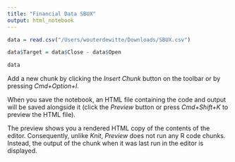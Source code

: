 ```yaml
---
title: "Financial Data SBUX"
output: html_notebook
---
```


```r
data = read.csv("/Users/wouterdewitte/Downloads/SBUX.csv")

data$Target = data$Close - data$Open

data
```

Add a new chunk by clicking the *Insert Chunk* button on the toolbar or by pressing *Cmd+Option+I*.

When you save the notebook, an HTML file containing the code and output will be saved alongside it (click the *Preview* button or press *Cmd+Shift+K* to preview the HTML file). 

The preview shows you a rendered HTML copy of the contents of the editor. Consequently, unlike *Knit*, *Preview* does not run any R code chunks. Instead, the output of the chunk when it was last run in the editor is displayed.

